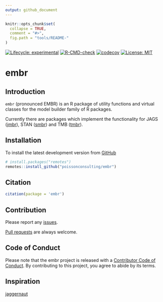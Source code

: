 ```yaml
---
output: github_document
---
```


<!-- README.md is generated from README.Rmd. Please edit that file -->

```r
knitr::opts_chunk$set(
  collapse = TRUE,
  comment = "#>",
  fig.path = "tools/README-"
)
```

<!-- badges: start -->
[![Lifecycle: experimental](https://img.shields.io/badge/lifecycle-experimental-orange.svg)](https://lifecycle.r-lib.org/articles/stages.html#experimental)
[![R-CMD-check](https://github.com/poissonconsulting/embr/actions/workflows/R-CMD-check.yaml/badge.svg)](https://github.com/poissonconsulting/mbr/actions/workflows/R-CMD-check.yaml)
[![codecov](https://codecov.io/github/poissonconsulting/embr/branch/main/graph/badge.svg?token=RSs3t4kgR0)](https://codecov.io/github/poissonconsulting/mbr)
[![License: MIT](https://img.shields.io/badge/License-MIT-green.svg)](https://opensource.org/licenses/MIT)
<!-- badges: end -->

# embr

## Introduction

`embr` (pronounced EMBR) is an R package of utility functions and virtual classes for the model builder family of R packages.

Currently there are packages which implement the functionality for JAGS ([jmbr](https://github.com/poissonconsulting/jmbr)), STAN ([smbr](https://github.com/poissonconsulting/smbr)) and TMB ([tmbr](https://github.com/poissonconsulting/tmbr)).

## Installation

To install the latest development version from [GitHub](https://github.com/poissonconsulting/embr)
```r
# install.packages("remotes")
remotes::install_github("poissonconsulting/embr")
```

## Citation

```r
citation(package = 'embr')
```

## Contribution

Please report any [issues](https://github.com/poissonconsulting/embr/issues).

[Pull requests](https://github.com/poissonconsulting/embr/pulls) are always welcome.

## Code of Conduct

Please note that the embr project is released with a [Contributor Code of Conduct](https://contributor-covenant.org/version/2/0/CODE_OF_CONDUCT.html). By contributing to this project, you agree to abide by its terms.


## Inspiration

[jaggernaut](https://github.com/poissonconsulting/jaggernaut)
